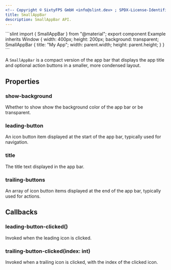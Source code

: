 ```yaml
---
<!-- Copyright © SixtyFPS GmbH <info@slint.dev> ; SPDX-License-Identifier: MIT -->
title: SmallAppBar
description: SmallAppBar API.
---
```



<CodeSnippetMD imagePath="" noScreenShot scale="3" imageWidth="300" imageHeight="200" imageAlt="">
```slint
import { SmallAppBar } from "@material";
export component Example inherits Window {
    width: 400px;
    height: 200px;
    background: transparent;
    SmallAppBar {
        title: "My App";
        width: parent.width;
        height: parent.height;
    }
}
```
</CodeSnippetMD>

A `SmallAppBar` is a compact version of the app bar that displays the app title and optional action buttons in a smaller, more condensed layout.

## Properties

### show-background
<SlintProperty propName="show-background" typeName="bool">
Whether to show show the background color of the app bar or be transparent.
</SlintProperty>

### leading-button
<SlintProperty propName="leading-button" typeName="struct" structName="IconButtonItem">
An icon button item displayed at the start of the app bar, typically used for navigation.
</SlintProperty>

### title
<SlintProperty propName="title" typeName="string">
The title text displayed in the app bar.
</SlintProperty>

### trailing-buttons
<SlintProperty propName="trailing-buttons" typeName="[struct]" structName="IconButtonItem">
An array of icon button items displayed at the end of the app bar, typically used for actions.
</SlintProperty>

## Callbacks

### leading-button-clicked()
Invoked when the leading icon is clicked.

### trailing-button-clicked(index: int)
Invoked when a trailing icon is clicked, with the index of the clicked icon.